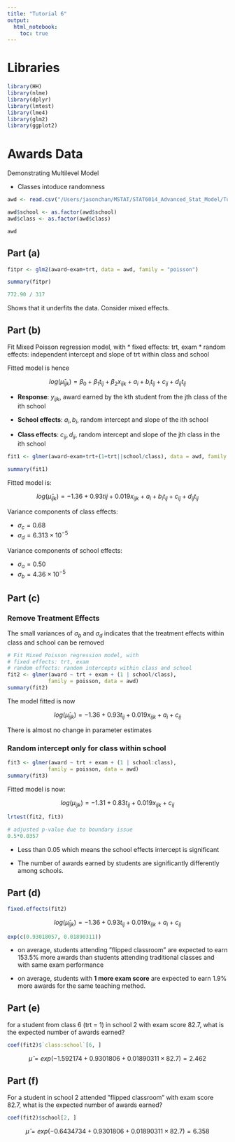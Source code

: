 ```yaml
---
title: "Tutorial 6"
output: 
  html_notebook:
    toc: true
---
```


# Libraries

```r
library(HH)
library(nlme)
library(dplyr)
library(lmtest)
library(lme4)
library(glm2)
library(ggplot2)
```

# Awards Data

Demonstrating Multilevel Model

* Classes intoduce randomness


```r
awd <- read.csv("/Users/jasonchan/MSTAT/STAT6014_Advanced_Stat_Model/Tutorial codes/Tutorial 6/awards.csv")

awd$school <- as.factor(awd$school)
awd$class <- as.factor(awd$class)

awd
```

## Part (a)

```r
fitpr <- glm2(award~exam+trt, data = awd, family = "poisson")

summary(fitpr)
```

```r
772.90 / 317
```

Shows that it underfits the data. Consider mixed effects.

## Part (b)

Fit Mixed Poisson regression model, with
  * fixed effects: trt, exam
  * random effects: independent intercept and slope of trt within class and school
  
Fitted model is hence

$$log(\hat\mu_{ijk}) = \beta_0+\beta_1t_{ij}+\beta_2x_{ijk}+a_i+b_it_{ij}+c_{ij}+d_{ij}t_{ij}$$

* **Response**: $y_{ijk}$, award earned by the kth student from the jth class of the ith school

* **School effects**: $a_i, b_i$, random intercept and slope of the ith school

* **Class effects**: $c_{ij}, d_{ij}$, random intercept and slope of the jth class in the ith school


```r
fit1 <- glmer(award~exam+trt+(1+trt||school/class), data = awd, family = "poisson")

summary(fit1)
```

Fitted model is:

$$log(\hat\mu_{ijk}) = -1.36 + 0.93t{ij} + 0.019x_{ijk} + a_i+b_it_{ij}+c_{ij}+d_{ij}t_{ij} $$

Variance components of class effects:

* $\sigma_c = 0.68$
* $\sigma_d = 6.313\times10^{-5}$

Variance components of school effects:

* $\sigma_a = 0.50$
* $\sigma_b = 4.36\times10^{-5}$


## Part (c)

### Remove Treatment Effects

The small variances of $\sigma_b$ and $\sigma_d$ indicates that the treatment effects within class and school can be removed

```r
# Fit Mixed Poisson regression model, with
# fixed effects: trt, exam
# random effects: random intercepts within class and school
fit2 <- glmer(award ~ trt + exam + (1 | school/class),
             family = poisson, data = awd)
summary(fit2)
```

The model fitted is now

$$log(\hat\mu_{ijk})=-1.36+0.93t_{ij}+0.019x_{ijk}+a_i+c_{ij}$$

There is almost no change in parameter estimates


### Random intercept only for class within school 

```r
fit3 <- glmer(award ~ trt + exam + (1 | school:class),
             family = poisson, data = awd)
summary(fit3)
```

Fitted model is now:

$$log(\mu_{ijk}) = -1.31+0.83t_{ij}+0.019x_{ijk}+ c_{ij}$$

```r
lrtest(fit2, fit3)
```

```r
# adjusted p-value due to boundary issue
0.5*0.0357
```

* Less than 0.05 which means the school effects intercept is significant

* The number of awards earned by students are significantly differently among schools.


## Part (d)

```r
fixed.effects(fit2)
```

$$log(\hat\mu_{ijk})=-1.36+0.93t_{ij}+0.019x_{ijk}+a_i+c_{ij}$$

```r
exp(c(0.93018057, 0.01890311))
```

* on average, students attending ”flipped classroom” are expected to earn 153.5% more awards than students attending traditional classes and with same exam performance

* on average, students with **1 more exam score** are expected to earn 1.9% more awards for the same teaching method.


## Part (e)

for a student from class 6 (trt = 1) in school 2 with exam score 82.7, what is the expected number of awards earned?

```r
coef(fit2)$`class:school`[6, ]
```

$$\hat\mu=exp(-1.592174+0.9301806+0.01890311\times82.7)=2.462$$

## Part (f)

For a student in school 2 attended ”flipped classroom” with exam score 82.7, what is the expected number of awards earned?

```r
coef(fit2)$school[2, ]
```

$$\hat\mu = exp(-0.6434734+0.9301806+0.01890311\times82.7)=6.358$$

